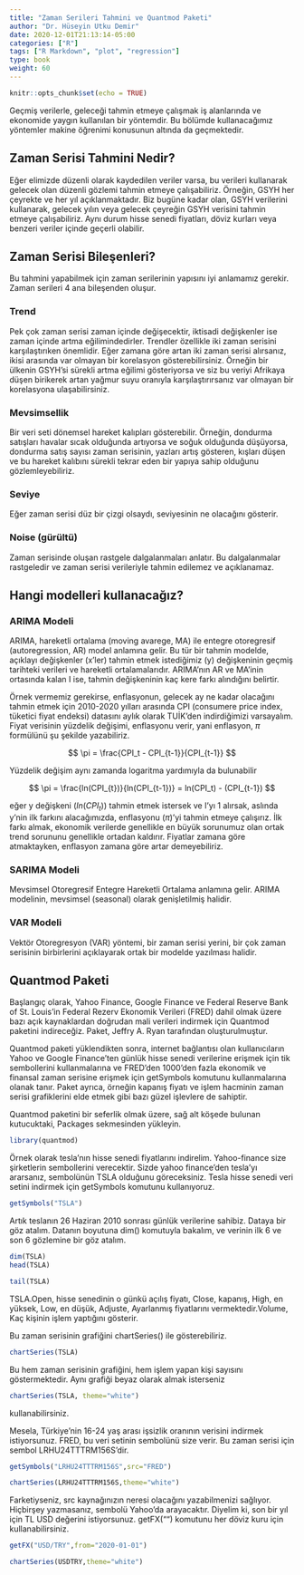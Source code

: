 ```yaml
---
title: "Zaman Serileri Tahmini ve Quantmod Paketi"
author: "Dr. Hüseyin Utku Demir"
date: 2020-12-01T21:13:14-05:00
categories: ["R"]
tags: ["R Markdown", "plot", "regression"]
type: book
weight: 60
---
```


```r
knitr::opts_chunk$set(echo = TRUE)
```

Geçmiş verilerle, geleceği tahmin etmeye çalışmak iş alanlarında ve ekonomide yaygın kullanılan bir yöntemdir. Bu bölümde kullanacağımız yöntemler makine öğrenimi konusunun altında da geçmektedir.

## Zaman Serisi Tahmini Nedir?

Eğer elimizde düzenli olarak kaydedilen veriler varsa, bu verileri kullanarak gelecek olan düzenli gözlemi tahmin etmeye çalışabiliriz. Örneğin, GSYH her çeyrekte ve her yıl açıklanmaktadır. Biz bugüne kadar olan, GSYH verilerini kullanarak, gelecek yılın veya gelecek çeyreğin GSYH verisini tahmin etmeye çalışabiliriz. Aynı durum hisse senedi fiyatları, döviz kurları veya benzeri veriler içinde geçerli olabilir.

## Zaman Serisi Bileşenleri?

Bu tahmini yapabilmek için zaman serilerinin yapısını iyi anlamamız gerekir. Zaman serileri 4 ana bileşenden oluşur.

### Trend

Pek çok zaman serisi zaman içinde değişecektir, iktisadi değişkenler ise zaman içinde artma eğilimindedirler. Trendler özellikle iki zaman serisini karşılaştırıken önemlidir. Eğer zamana göre artan iki zaman serisi alırsanız, ikisi arasında var olmayan bir korelasyon gösterebilirsiniz. Örneğin bir ülkenin GSYH'si sürekli artma eğilimi gösteriyorsa ve siz bu veriyi Afrikaya düşen birikerek artan yağmur suyu oranıyla karşılaştırırsanız var olmayan bir korelasyona ulaşabilirsiniz. 

### Mevsimsellik

Bir veri seti dönemsel hareket kalıpları gösterebilir. Örneğin, dondurma satışları havalar sıcak olduğunda artıyorsa ve soğuk olduğunda düşüyorsa, dondurma satış sayısı zaman serisinin, yazları artış gösteren, kışları düşen ve bu hareket kalıbını sürekli tekrar eden bir yapıya sahip olduğunu gözlemleyebiliriz.

### Seviye

Eğer zaman serisi düz bir çizgi olsaydı, seviyesinin ne olacağını gösterir.

### Noise (gürültü)

Zaman serisinde oluşan rastgele dalgalanmaları anlatır. Bu dalgalanmalar rastgeledir ve zaman serisi verileriyle tahmin edilemez ve açıklanamaz.

## Hangi modelleri kullanacağız?

### ARIMA Modeli

ARIMA, hareketli ortalama (moving avarege, MA) ile entegre otoregresif (autoregression, AR) model anlamına gelir. Bu tür bir tahmin modelde, açıklayı değişkenler (x'ler) tahmin etmek istediğimiz (y) değişkeninin geçmiş tarihteki verileri ve hareketli ortalamalarıdır. ARIMA'nın AR ve MA'inin ortasında kalan I ise, tahmin değişkeninin kaç kere farkı alındığını belirtir. 

Örnek vermemiz gerekirse, enflasyonun, gelecek ay ne kadar olacağını tahmin etmek için 2010-2020 yılları arasında CPI (consumere price index, tüketici fiyat endeksi) datasını aylık olarak TUİK'den indirdiğimizi varsayalım. Fiyat verisinin yüzdelik değişimi, enflasyonu verir, yani enflasyon, $\pi$ formülünü şu şekilde yazabiliriz.

$$
\pi = \frac{CPI_t - CPI_{t-1}}{CPI_{t-1}}
$$

Yüzdelik değişim aynı zamanda logaritma yardımıyla da bulunabilir

$$
\pi = \frac{ln(CPI_{t})}{ln(CPI_{t-1})} = ln(CPI_t) - (CPI_{t-1})
$$

eğer y değişkeni ($ln(CPI_{t})$) tahmin etmek istersek ve I'yı 1 alırsak, aslında y'nin ilk farkını alacağımızda, enflasyonu ($\pi$)'yi tahmin etmeye çalışırız. İlk farkı almak, ekonomik verilerde genellikle en büyük sorunumuz olan ortak trend sorununu genellikle ortadan kaldırır. Fiyatlar zamana göre atmaktayken, enflasyon zamana göre artar demeyebiliriz. 

### SARIMA Modeli

Mevsimsel Otoregresif Entegre Hareketli Ortalama anlamına gelir. ARIMA modelinin, mevsimsel (seasonal) olarak genişletilmiş halidir. 

### VAR Modeli

Vektör Otoregresyon (VAR) yöntemi, bir zaman serisi yerini, bir çok zaman serisinin birbirlerini açıklayarak ortak bir modelde yazılması halidir.


## Quantmod Paketi

Başlangıç olarak, Yahoo Finance, Google Finance ve Federal Reserve Bank of St. Louis'in Federal Rezerv Ekonomik Verileri (FRED) dahil olmak üzere bazı açık kaynaklardan doğrudan mali verileri indirmek için Quantmod paketini indireceğiz. Paket, Jeffry A. Ryan tarafından oluşturulmuştur.

Quantmod paketi yüklendikten sonra, internet bağlantısı olan kullanıcıların Yahoo ve Google Finance'ten günlük hisse senedi verilerine erişmek için tik sembollerini kullanmalarına ve FRED'den 1000'den fazla ekonomik ve finansal zaman serisine erişmek için getSymbols komutunu kullanmalarına olanak tanır. Paket ayrıca, örneğin kapanış fiyatı ve işlem hacminin zaman serisi grafiklerini elde etmek gibi bazı güzel işlevlere de sahiptir. 

Quantmod paketini bir seferlik olmak üzere, sağ alt köşede bulunan kutucuktaki, Packages sekmesinden yükleyin.


```r
library(quantmod)
```

Örnek olarak tesla'nın hisse senedi fiyatlarını indirelim. Yahoo-finance size şirketlerin sembollerini verecektir. Sizde yahoo finance'den tesla'yı ararsanız, sembolünün TSLA olduğunu göreceksiniz. Tesla hisse senedi veri setini indirmek için getSymbols komutunu kullanıyoruz.

```r
getSymbols("TSLA")
```

Artık teslanın 26 Haziran 2010 sonrası günlük verilerine sahibiz. Dataya bir göz atalım. Datanın boyutuna dim() komutuyla bakalım, ve verinin ilk 6  ve son 6 gözlemine bir göz atalım.

```r
dim(TSLA)
head(TSLA)
```

```r
tail(TSLA)
```

TSLA.Open, hisse senedinin o günkü açılış fiyatı, Close, kapanış, High, en yüksek, Low, en düşük, Adjuste, Ayarlanmış fiyatlarını vermektedir.Volume, Kaç kişinin işlem yaptığını gösterir.

Bu zaman serisinin grafiğini chartSeries() ile gösterebiliriz.

```r
chartSeries(TSLA)
```


Bu hem zaman serisinin grafiğini, hem işlem yapan kişi sayısını göstermektedir. Aynı grafiği beyaz olarak almak isterseniz

```r
chartSeries(TSLA, theme="white")
```

kullanabilirsiniz.

Mesela, Türkiye'nin 16-24 yaş arası işsizlik oranının verisini indirmek istiyorsunuz. FRED, bu veri setinin sembolünü size verir. Bu zaman serisi için sembol LRHU24TTTRM156S'dir.

```r
getSymbols("LRHU24TTTRM156S",src="FRED")
```

```r
chartSeries(LRHU24TTTRM156S,theme="white") 
```

Farketiyseniz, src kaynağınızın neresi olacağını yazabilmenizi sağlıyor. Hiçbirşey yazmasanız, sembolü Yahoo'da arayacaktır. Diyelim ki, son bir yıl için TL USD değerini istiyorsunuz. getFX("") komutunu her döviz kuru için kullanabilirsiniz.

```r
getFX("USD/TRY",from="2020-01-01")
```

```r
chartSeries(USDTRY,theme="white") 
```


